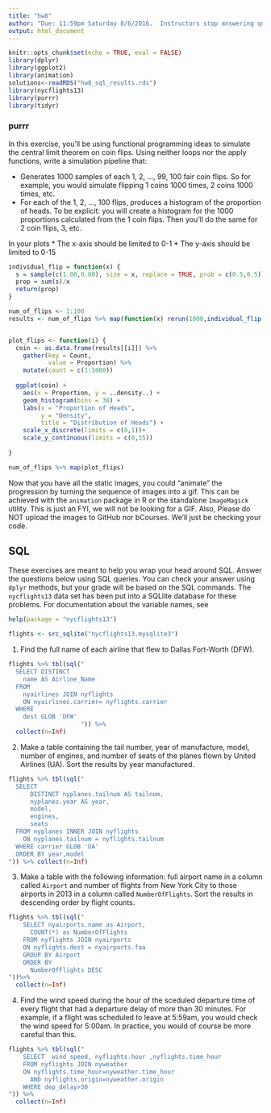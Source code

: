 ```yaml
---
title: "hw8"
author: "Due: 11:59pm Saturday 8/6/2016.  Instructors stop answering questions at 5pm."
output: html_document
---
```


```r
knitr::opts_chunk$set(echo = TRUE, eval = FALSE)
library(dplyr)
library(ggplot2)
library(animation)
solutions<-readRDS("hw8_sql_results.rds")
library(nycflights13)
library(purrr)
library(tidyr)
```

### purrr

In this exercise, you'll be using functional programming ideas to simulate the central limit theorem on coin flips.  Using neither loops nor the apply functions, write a simulation pipeline that:

* Generates 1000 samples of each 1, 2, ..., 99, 100 fair coin flips.  So for example, you would simulate flipping 1 coins 1000 times, 2 coins 1000 times, etc.
* For each of the 1, 2, ..., 100 flips, produces a histogram of the proportion of heads.  To be explicit: you will create a histogram for the 1000 proportions calculated from the 1 coin flips.  Then you'll do the same for 2 coin flips, 3, etc.

In your plots
* The x-axis should be limited to 0-1
* The y-axis should be limited to 0-15


```r
individual_flip = function(x) {
  s = sample(c(1.00,0.00), size = x, replace = TRUE, prob = c(0.5,0.5))
  prop = sum(s)/x
  return(prop)
}

num_of_flips <- 1:100
results <- num_of_flips %>% map(function(x) rerun(1000,individual_flip(x)))


plot_flips <- function(i) {
  coin <- as.data.frame(results[[i]]) %>%
    gather(key = Count,
           value = Proportion) %>% 
    mutate(count = c(1:1000))
  
  ggplot(coin) +
    aes(x = Proportion, y = ..density..) +
    geom_histogram(bins = 30) +
    labs(x = "Proportion of Heads",
         y = "Density",
         title = "Distribution of Heads") +
    scale_x_discrete(limits = c(0,1))+
    scale_y_continuous(limits = c(0,15)) 
    
}

num_of_flips %>% map(plot_flips)
```

Now that you have all the static images, you could "animate" the progression by turning the sequence of images into a gif.  This can be achieved with the `animation` package in R or the standalone `ImageMagick` utility.  This is just an FYI, we will not be looking for a GIF.  Also, Please do NOT upload the images to GitHub nor bCourses.  We'll just be checking your code.

## SQL

These exercises are meant to help you wrap your head around SQL.  Answer the questions below using SQL queries.  You can check your answer using `dplyr` methods, but your grade will be based on the SQL commands.  The `nycflights13` data set has been put into a SQLlite database for these problems.  For documentation about the variable names, see

```r
help(package = "nycflights13")
```

```r
flights <- src_sqlite("nycflights13.mysqlite3")

```


1. Find the full name of each airline that flew to Dallas Fort-Worth (DFW).
```r
flights %>% tbl(sql("
  SELECT DISTINCT
    name AS Airline_Name
  FROM 
    nyairlines JOIN nyflights
    ON nyairlines.carrier= nyflights.carrier
  WHERE 
    dest GLOB 'DFW'
                    ")) %>% 
  collect(n=Inf)
```

2. Make a table containing the tail number, year of manufacture, model, number of engines, and number of seats of the planes flown by United Airlines (UA).  Sort the results by year manufactured.

```r
flights %>% tbl(sql("
  SELECT 
      DISTINCT nyplanes.tailnum AS tailnum,
      nyplanes.year AS year,
      model,
      engines,
      seats
  FROM nyplanes INNER JOIN nyflights
    ON nyplanes.tailnum = nyflights.tailnum
  WHERE carrier GLOB 'UA'
  ORDER BY year,model
")) %>% collect(n=Inf)
```

3. Make a table with the following information: full airport name in a column called `Airport` and number of flights from New York City to those airports in 2013 in a column called `NumberOfFlights`.  Sort the results in descending order by flight counts.
```r
flights %>% tbl(sql("
    SELECT nyairports.name as Airport,
      COUNT(*) as NumberOfFlights
    FROM nyflights JOIN nyairports
    ON nyflights.dest = nyairports.faa 
    GROUP BY Airport
    ORDER BY
      NumberOfFlights DESC
"))%>% 
  collect(n=Inf)
```

4. Find the wind speed during the hour of the sceduled departure time of every flight that had a departure delay of more than 30 minutes.  For example, if a flight was scheduled to leave at 5:59am, you would check the wind speed for 5:00am.  In practice, you would of course be more careful than this.
```r
flights %>% tbl(sql("
    SELECT  wind_speed, nyflights.hour ,nyflights.time_hour
    FROM nyflights JOIN nyweather
    ON nyflights.time_hour=nyweather.time_hour 
      AND nyflights.origin=nyweather.origin
    WHERE dep_delay>30
")) %>% 
  collect(n=Inf)
```



